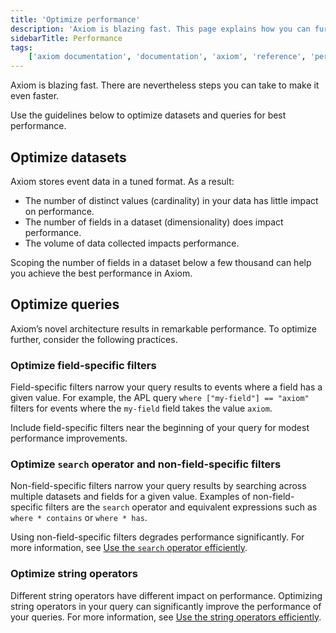 ```yaml
---
title: 'Optimize performance'
description: 'Axiom is blazing fast. This page explains how you can further improve performance in Axiom.'
sidebarTitle: Performance
tags:
    ['axiom documentation', 'documentation', 'axiom', 'reference', 'performance', 'datasets', 'query']
---
```


Axiom is blazing fast. There are nevertheless steps you can take to make it even faster.

Use the guidelines below to optimize datasets and queries for best performance.

## Optimize datasets

Axiom stores event data in a tuned format. As a result:
- The number of distinct values (cardinality) in your data has little impact on performance.
- The number of fields in a dataset (dimensionality) does impact performance.
- The volume of data collected impacts performance.

Scoping the number of fields in a dataset below a few thousand can help you achieve the best performance in Axiom.

## Optimize queries

Axiom’s novel architecture results in remarkable performance. To optimize further, consider the following practices.

### Optimize field-specific filters

Field-specific filters narrow your query results to events where a field has a given value. For example, the APL query `where ["my-field"] == "axiom"` filters for events where the `my-field` field takes the value `axiom`.

Include field-specific filters near the beginning of your query for modest performance improvements.

### Optimize `search` operator and non-field-specific filters

Non-field-specific filters narrow your query results by searching across multiple datasets and fields for a given value. Examples of non-field-specific filters are the `search` operator and equivalent expressions such as `where * contains` or `where * has`.

Using non-field-specific filters degrades performance significantly. For more information, see [Use the `search` operator efficiently](/docs/apl/tabular-operators/search-operator#use-the-search-operator-efficiently).

### Optimize string operators

Different string operators have different impact on performance. Optimizing string operators in your query can significantly improve the performance of your queries. For more information, see [Use the string operators efficiently](/docs/apl/scalar-operators/string-operators#use-string-operators-efficiently).
